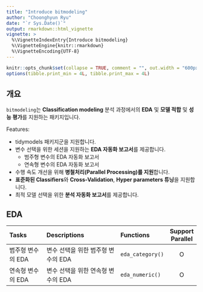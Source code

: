 ```yaml
---
title: "Introduce bitmodeling"
author: "Choonghyun Ryu"
date: "`r Sys.Date()`"
output: rmarkdown::html_vignette
vignette: >
  %\VignetteIndexEntry{Introduce bitmodeling}
  %\VignetteEngine{knitr::rmarkdown}
  %\VignetteEncoding{UTF-8}
---
```


```r
knitr::opts_chunk$set(collapse = TRUE, comment = "", out.width = "600px", dpi = 70)
options(tibble.print_min = 4L, tibble.print_max = 4L)
```

## 개요

`bitmodeling`는 **Classification modeling** 분석 과정에서의 **EDA** 및 **모델 적합** 및 **성능 평가**를 지원하는 패키지입니다.

Features:

- tidymodels 패키지군을 지원합니다.
- 변수 선택을 위한 세션을 지원하는 **EDA 자동화 보고서**를 제공합니다.
    - 범주형 변수의 EDA 자동화 보고서
    - 연속형 변수의 EDA 자동화 보고서
- 수행 속도 개선을 위해 **병철처리(Parallel Processing)를 지원**합니다.
- **표준화된 Classifiers**와 **Cross-Validation**, **Hyper parameters 튜닝**을 지원합니다.
- 최적 모델 선택을 위한 **분석 자동화 보고서**를 제공합니다.


## EDA

Tasks             | Descriptions                       | Functions | Support Parallel
:-----------------|:-----------------------------------|:-----------------|:----------:
범주형 변수의 EDA | 변수 선택을 위한 범주형 변수의 EDA | `eda_category()` | O
연속형 변수의 EDA | 변수 선택을 위한 연속형 변수의 EDA | `eda_numeric()`  | O

